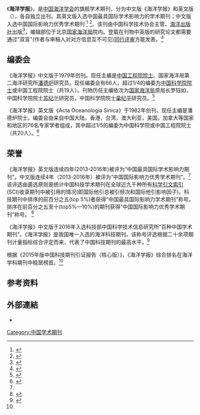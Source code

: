 《'''海洋学报'''》，是[[中国海洋学会|中国海洋学会]]的旗舰学术期刊，分为中文版《海洋学报》和英文版（{{lang-en|''Acta Oceanologia Sinica''}}），各自独立出刊。其英文版入选中国最具国际学术影响力的学术期刊；中文版入选中国国际影响力优秀学术期刊 <ref name="最具影响力">{{Cite web |url=http://piccache.cnki.net/index/images2009/2015/2015%E5%B9%B4%E5%9B%BD%E9%99%85%E5%BD%B1%E5%93%8D%E5%8A%9B%E6%9C%9F%E5%88%8A%E5%90%8D%E5%8D%95.pdf |title=中国期刊协会等：2015年国际影响力学术期刊名单，第5与第10页 |accessdate=2016-10-25 |archive-date=2016-10-26 |archive-url=https://web.archive.org/web/20161026075654/http://piccache.cnki.net/index/images2009/2015/2015%E5%B9%B4%E5%9B%BD%E9%99%85%E5%BD%B1%E5%93%8D%E5%8A%9B%E6%9C%9F%E5%88%8A%E5%90%8D%E5%8D%95.pdf |dead-url=no }}</ref> <ref name="陈茂廷">{{Cite web |url=http://ocean.china.com.cn/2013-03/02/content_28106657.htm |title=中国网：陈茂廷与《海洋学报》的30年----中英文版本获国际认可，2013-03-02 |accessdate=2016-10-25 |archive-date=2016-10-26 |archive-url=https://web.archive.org/web/20161026080033/http://ocean.china.com.cn/2013-03/02/content_28106657.htm |dead-url=no }}</ref>。该刊由中国科学技术协会主管、[[海洋出版社|海洋出版社]]出版<ref>{{Cite book|title=中国出版百科全书|last=[[许力以|许力以]]主编|first=|publisher=太原：[[书海出版社|书海出版社]]|year=1997.12|isbn=7-80550-211-0|location=|pages=78}}</ref>，编辑部位于北京[[国家海洋局|国家海洋局]]院内。登载在刊物中英版的研究论文都需要通过"双盲"(作者与审稿人对对方信息互不可见)[[同行评审|同行评审]]方能发表。<ref>{{Cite web |url=http://www.hyxb.org.cn/aos/ch/reader/view_fixed_content.aspx?id=20141104042811001 |title=海洋学报官方网站：期刊简介 |accessdate=2016-10-25 |archive-date=2016-10-26 |archive-url=https://web.archive.org/web/20161026081038/http://www.hyxb.org.cn/aos/ch/reader/view_fixed_content.aspx?id=20141104042811001 |dead-url=no }}</ref> 

== 编委会 ==
《海洋学报》中文版于1979年创刊。现任主编是[[中国工程院院士|中国工程院院士]]、国家海洋局第二海洋研究所[[潘德炉|潘德炉]]研究员。现任编委会有66人，超过1/4的编委为[[中国科学院院士|中国科学院院士]]或中国工程院院士（共19人）。刊物历任主编依次为[[国家海洋局|国家海洋局]]原局长罗钰如，中国科学院院士[[苏纪兰|苏纪兰]]研究员，中国科学院院士[[巢纪平|巢纪平]]研究员。<ref>{{Cite web |url=http://www.hyxb.org.cn/aos/ch/first_menu.aspx?parent_id=20080118113555001 |title=《海洋学报》中文版编委会 |accessdate=2016-10-25 |archive-date=2016-10-26 |archive-url=https://web.archive.org/web/20161026080709/http://www.hyxb.org.cn/aos/ch/first_menu.aspx?parent_id=20080118113555001 |dead-url=no }}</ref>

《海洋学报》英文版《Acta Oceanologia Sinica》于1982年创刊，现任主编是潘德炉院士。编委会由来自中国大陆，香港，台湾，澳大利亚，美国，加拿大等国家和地区的76名专家学者组成，其中超过1/5的编委为中国科学院或中国工程院院士（共20人）。<ref>{{Cite web |url=http://www.hyxb.org.cn/aosen/ch/first_menu.aspx?parent_id=20140107032500001 |title=Editorial Committee |accessdate=2016-10-25 |archive-date=2016-10-26 |archive-url=https://web.archive.org/web/20161026081317/http://www.hyxb.org.cn/aosen/ch/first_menu.aspx?parent_id=20140107032500001 |dead-url=no }}</ref>

== 荣誉 ==
《海洋学报》英文版连续四年(2013-2016年)被评为“中国最具国际学术影响力期刊”。中文版连续4年（2013-2016年）被评为“中国国际影响力优秀学术期刊”。<ref name="最具影响力"/> 该评选由遴选原则是统计中国科技学术期刊在全球近九千种所有[[科学引文索引|科学引文索引]](SCI)收录期刊中被引用的情况(即国际他引总被引频次和国际他引影响因子)。科技期刊中排序的前百分之五(top 5%)者获得“中国最具国际影响力学术期刊”称号。排序在前百分之五至十(top5%—10%)的期刊获得“中国国际影响力优秀学术期刊”称号。 <ref>{{Cite web |url=http://www.cags.ac.cn/YWJX/2016/0201-10.html |title=2015年“中国最具国际影响力学术期刊”名单公布 |access-date=2016-10-25 |archive-url=https://web.archive.org/web/20161026075648/http://www.cags.ac.cn/YWJX/2016/0201-10.html |archive-date=2016-10-26 |dead-url=yes }}</ref>

《海洋学报》中文版于2016年入选科技部中国科学技术信息研究所“百种中国学术期刊”。《海洋学报》是我国唯一入选的海洋科技期刊。该称号评选根据二十余项期刊计量指标综合评定而来，代表了中国科技期刊的最高水平。<ref name="百种期刊">{{Cite web |url=http://www.oceanol.com/redian/difang/2016-10-18/63954.html |title=中国海洋在线：《海洋学报》中文版荣获“百种中国杰出学术期刊”称号 |accessdate=2016-10-25 |archive-date=2016-10-26 |archive-url=https://web.archive.org/web/20161026162910/http://www.oceanol.com/redian/difang/2016-10-18/63954.html |dead-url=no }}</ref>

根据《2015年版中国科技期刊引证报告（核心版）》，《海洋学报》综合排名在海洋学科期刊中稳居榜首。<ref name="百种期刊" />

== 参考资料 ==
{{reflist}}

==外部連結==
* {{Official |URL=http://www.hyxb.org.cn/ }}
[[Category:中国学术期刊|Category:中国学术期刊]]